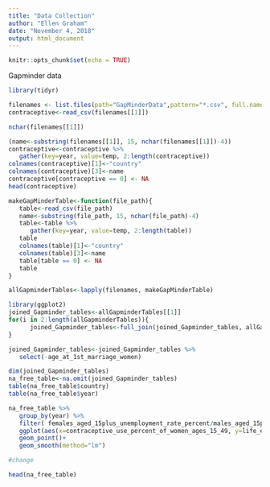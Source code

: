 ```yaml
---
title: "Data Collection"
author: "Ellen Graham"
date: "November 4, 2018"
output: html_document
---
```


```r
knitr::opts_chunk$set(echo = TRUE)
```

Gapminder data
```r
library(tidyr)

filenames <- list.files(path="GapMinderData",pattern="*.csv", full.names=TRUE)
contraceptive<-read_csv(filenames[[1]])

nchar(filenames[[1]])

(name<-substring(filenames[[1]], 15, nchar(filenames[[1]])-4))
contraceptive<-contraceptive %>% 
   gather(key=year, value=temp, 2:length(contraceptive))
colnames(contraceptive)[1]<-"country"
colnames(contraceptive)[3]<-name
contraceptive[contraceptive == 0] <- NA
head(contraceptive)
```

```r
makeGapMinderTable<-function(file_path){
   table<-read_csv(file_path)
   name<-substring(file_path, 15, nchar(file_path)-4)
   table<-table %>% 
      gather(key=year, value=temp, 2:length(table))
   table
   colnames(table)[1]<-"country"
   colnames(table)[3]<-name
   table[table == 0] <- NA
   table
}
```

```r
allGapminderTables<-lapply(filenames, makeGapMinderTable)
```


```r
library(ggplot2)
joined_Gapminder_tables<-allGapminderTables[[1]]
for(i in 2:length(allGapminderTables)){
      joined_Gapminder_tables<-full_join(joined_Gapminder_tables, allGapminderTables[[i]], by=c("country", "year"))
}

joined_Gapminder_tables<-joined_Gapminder_tables %>% 
   select(-age_at_1st_marriage_women)

dim(joined_Gapminder_tables)
na_free_table<-na.omit(joined_Gapminder_tables)
table(na_free_table$country)
table(na_free_table$year)

na_free_table %>%
   group_by(year) %>% 
   filter( females_aged_15plus_unemployment_rate_percent/males_aged_15plus_unemployment_rate_percent<20,n()>5) %>% 
   ggplot(aes(x=contraceptive_use_percent_of_women_ages_15_49, y=life_expectancy_female, color=year))+
   geom_point()+
   geom_smooth(method="lm")

#change
```


```r
head(na_free_table)

```




